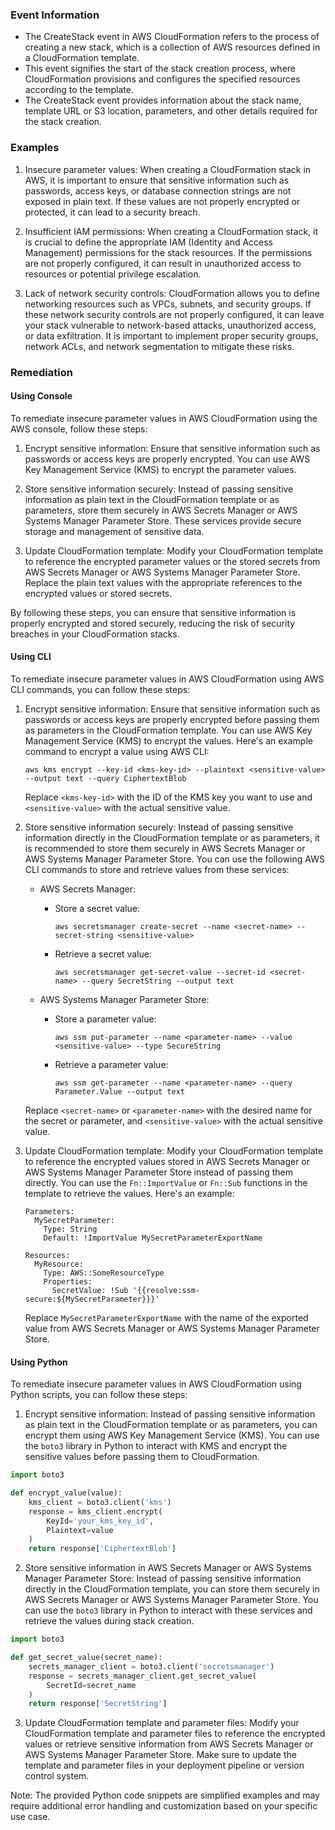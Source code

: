
### Event Information

- The CreateStack event in AWS CloudFormation refers to the process of creating a new stack, which is a collection of AWS resources defined in a CloudFormation template.
- This event signifies the start of the stack creation process, where CloudFormation provisions and configures the specified resources according to the template.
- The CreateStack event provides information about the stack name, template URL or S3 location, parameters, and other details required for the stack creation.


### Examples

1. Insecure parameter values: When creating a CloudFormation stack in AWS, it is important to ensure that sensitive information such as passwords, access keys, or database connection strings are not exposed in plain text. If these values are not properly encrypted or protected, it can lead to a security breach.

2. Insufficient IAM permissions: When creating a CloudFormation stack, it is crucial to define the appropriate IAM (Identity and Access Management) permissions for the stack resources. If the permissions are not properly configured, it can result in unauthorized access to resources or potential privilege escalation.

3. Lack of network security controls: CloudFormation allows you to define networking resources such as VPCs, subnets, and security groups. If these network security controls are not properly configured, it can leave your stack vulnerable to network-based attacks, unauthorized access, or data exfiltration. It is important to implement proper security groups, network ACLs, and network segmentation to mitigate these risks.

### Remediation

#### Using Console

To remediate insecure parameter values in AWS CloudFormation using the AWS console, follow these steps:

1. Encrypt sensitive information: Ensure that sensitive information such as passwords or access keys are properly encrypted. You can use AWS Key Management Service (KMS) to encrypt the parameter values. 

2. Store sensitive information securely: Instead of passing sensitive information as plain text in the CloudFormation template or as parameters, store them securely in AWS Secrets Manager or AWS Systems Manager Parameter Store. These services provide secure storage and management of sensitive data.

3. Update CloudFormation template: Modify your CloudFormation template to reference the encrypted parameter values or the stored secrets from AWS Secrets Manager or AWS Systems Manager Parameter Store. Replace the plain text values with the appropriate references to the encrypted values or stored secrets.

By following these steps, you can ensure that sensitive information is properly encrypted and stored securely, reducing the risk of security breaches in your CloudFormation stacks.

#### Using CLI

To remediate insecure parameter values in AWS CloudFormation using AWS CLI commands, you can follow these steps:

1. Encrypt sensitive information: Ensure that sensitive information such as passwords or access keys are properly encrypted before passing them as parameters in the CloudFormation template. You can use AWS Key Management Service (KMS) to encrypt the values. Here's an example command to encrypt a value using AWS CLI:

   ```
   aws kms encrypt --key-id <kms-key-id> --plaintext <sensitive-value> --output text --query CiphertextBlob
   ```

   Replace `<kms-key-id>` with the ID of the KMS key you want to use and `<sensitive-value>` with the actual sensitive value.

2. Store sensitive information securely: Instead of passing sensitive information directly in the CloudFormation template or as parameters, it is recommended to store them securely in AWS Secrets Manager or AWS Systems Manager Parameter Store. You can use the following AWS CLI commands to store and retrieve values from these services:

   - AWS Secrets Manager:
     - Store a secret value:
       ```
       aws secretsmanager create-secret --name <secret-name> --secret-string <sensitive-value>
       ```
     - Retrieve a secret value:
       ```
       aws secretsmanager get-secret-value --secret-id <secret-name> --query SecretString --output text
       ```

   - AWS Systems Manager Parameter Store:
     - Store a parameter value:
       ```
       aws ssm put-parameter --name <parameter-name> --value <sensitive-value> --type SecureString
       ```
     - Retrieve a parameter value:
       ```
       aws ssm get-parameter --name <parameter-name> --query Parameter.Value --output text
       ```

   Replace `<secret-name>` or `<parameter-name>` with the desired name for the secret or parameter, and `<sensitive-value>` with the actual sensitive value.

3. Update CloudFormation template: Modify your CloudFormation template to reference the encrypted values stored in AWS Secrets Manager or AWS Systems Manager Parameter Store instead of passing them directly. You can use the `Fn::ImportValue` or `Fn::Sub` functions in the template to retrieve the values. Here's an example:

   ```
   Parameters:
     MySecretParameter:
       Type: String
       Default: !ImportValue MySecretParameterExportName

   Resources:
     MyResource:
       Type: AWS::SomeResourceType
       Properties:
         SecretValue: !Sub '{{resolve:ssm-secure:${MySecretParameter}}}'
   ```

   Replace `MySecretParameterExportName` with the name of the exported value from AWS Secrets Manager or AWS Systems Manager Parameter Store.

#### Using Python

To remediate insecure parameter values in AWS CloudFormation using Python scripts, you can follow these steps:

1. Encrypt sensitive information: Instead of passing sensitive information as plain text in the CloudFormation template or as parameters, you can encrypt them using AWS Key Management Service (KMS). You can use the `boto3` library in Python to interact with KMS and encrypt the sensitive values before passing them to CloudFormation.

```python
import boto3

def encrypt_value(value):
    kms_client = boto3.client('kms')
    response = kms_client.encrypt(
        KeyId='your_kms_key_id',
        Plaintext=value
    )
    return response['CiphertextBlob']
```

2. Store sensitive information in AWS Secrets Manager or AWS Systems Manager Parameter Store: Instead of passing sensitive information directly in the CloudFormation template, you can store them securely in AWS Secrets Manager or AWS Systems Manager Parameter Store. You can use the `boto3` library in Python to interact with these services and retrieve the values during stack creation.

```python
import boto3

def get_secret_value(secret_name):
    secrets_manager_client = boto3.client('secretsmanager')
    response = secrets_manager_client.get_secret_value(
        SecretId=secret_name
    )
    return response['SecretString']
```

3. Update CloudFormation template and parameter files: Modify your CloudFormation template and parameter files to reference the encrypted values or retrieve sensitive information from AWS Secrets Manager or AWS Systems Manager Parameter Store. Make sure to update the template and parameter files in your deployment pipeline or version control system.

Note: The provided Python code snippets are simplified examples and may require additional error handling and customization based on your specific use case.

